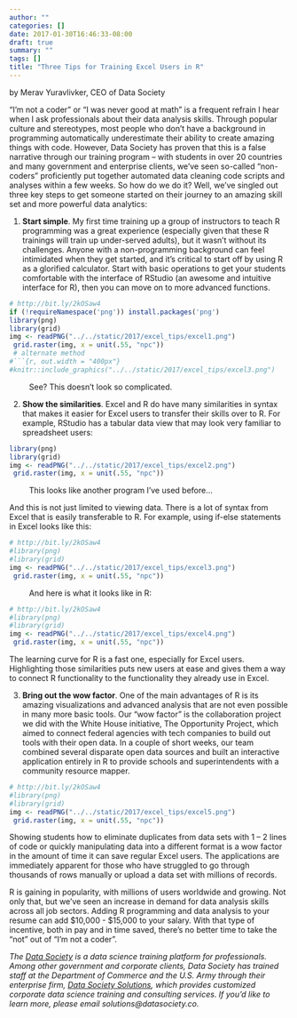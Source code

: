 ```yaml
---
author: ""
categories: []
date: 2017-01-30T16:46:33-08:00
draft: true
summary: ""
tags: []
title: "Three Tips for Training Excel Users in R"
---
```

by Merav Yuravlivker, CEO of Data Society

“I’m not a coder” or “I was never good at math” is a frequent refrain I hear when I ask professionals about their data analysis skills. Through popular culture and stereotypes, most people who don’t have a background in programming automatically underestimate their ability to create amazing things with code. However, Data Society has proven that this is a false narrative through our training program – with students in over 20 countries and many government and enterprise clients, we’ve seen so-called “non-coders” proficiently put together automated data cleaning code scripts and analyses within a few weeks. So how do we do it? Well, we’ve singled out three key steps to get someone started on their journey to an amazing skill set and more powerful data analytics: 

1. **Start simple**. My first time training up a group of instructors to teach R programming was a great experience (especially given that these R trainings will train up under-served adults), but it wasn’t without its challenges. Anyone with a non-programming background can feel intimidated when they get started, and it’s critical to start off by using R as a glorified calculator. Start with basic operations to get your students comfortable with the interface of RStudio (an awesome and intuitive interface for R), then you can move on to more advanced functions.

```r
# http://bit.ly/2kOSaw4
if (!requireNamespace('png')) install.packages('png')
library(png)
library(grid)
img <- readPNG("../../static/2017/excel_tips/excel1.png")
 grid.raster(img, x = unit(.55, "npc"))
 # alternate method
#```{r, out.width = "400px"}
#knitr::include_graphics("../../static/2017/excel_tips/excel3.png")
```

[//]: ![](../../static/2017/excel_tips/excel1.png)
$\qquad$ See? This doesn’t look so complicated.

2. **Show the similarities**. Excel and R do have many similarities in syntax that makes it easier for Excel users to transfer their skills over to R. For example, RStudio has a tabular data view that may look very familiar to spreadsheet users:

[//]: ![](../../static/2017/excel_tips/excel2.png)

```r
library(png)
library(grid)
img <- readPNG("../../static/2017/excel_tips/excel2.png")
 grid.raster(img, x = unit(.55, "npc"))
```  
     
$\qquad$  This looks like another program I’ve used before...

\vspace*{\stretch{2}} And this is not just limited to viewing data. There is a lot of syntax from Excel that is easily transferable to R. For example, using if-else statements in Excel looks like this:

```r
# http://bit.ly/2kOSaw4
#library(png)
#library(grid)
img <- readPNG("../../static/2017/excel_tips/excel3.png")
 grid.raster(img, x = unit(.55, "npc"))
```

$\qquad$ And here is what it looks like in R:

[//]: ![](../../static/2017/excel_tips/excel4.png)

```r
# http://bit.ly/2kOSaw4
#library(png)
#library(grid)
img <- readPNG("../../static/2017/excel_tips/excel4.png")
 grid.raster(img, x = unit(.55, "npc"))
```  


The learning curve for R is a fast one, especially for Excel users. Highlighting those similarities puts new users at ease and gives them a way to connect R functionality to the functionality they already use in Excel. 
 
3. **Bring out the wow factor**. One of the main advantages of R is its amazing visualizations and advanced analysis that are not even possible in many more basic tools. Our “wow factor” is the collaboration project we did with the White House initiative, The Opportunity Project, which aimed to connect federal agencies with tech companies to build out tools with their open data. In a couple of short weeks, our team combined several disparate open data sources and built an interactive application entirely in R to provide schools and superintendents with a community resource mapper. 

[//]: ![](../../static/2017/excel_tips/excel5.png)


```r
# http://bit.ly/2kOSaw4
#library(png)
#library(grid)
img <- readPNG("../../static/2017/excel_tips/excel5.png")
 grid.raster(img, x = unit(.55, "npc"))     
```  

Showing students how to eliminate duplicates from data sets with 1 – 2 lines of code or quickly manipulating data into a different format is a wow factor in the amount of time it can save regular Excel users. The applications are immediately apparent for those who have struggled to go through thousands of rows manually or upload a data set with millions of records. 

R is gaining in popularity, with millions of users worldwide and growing. Not only that, but we’ve seen an increase in demand for data analysis skills across all job sectors. Adding R programming and data analysis to your resume can add $10,000 - $15,000 to your salary. With that type of incentive, both in pay and in time saved, there’s no better time to take the “not” out of “I’m not a coder”. 

*The [Data Society](https://goo.gl/Alq5nj) is a data science training platform for professionals. Among other government and corporate clients, Data Society has trained staff at the Department of Commerce and the U.S. Army through their enterprise firm, [Data Society Solutions](https://goo.gl/gSj7Ot), which provides customized corporate data science training and consulting services. If you'd like to learn more, please email solutions@datasociety.co.*


